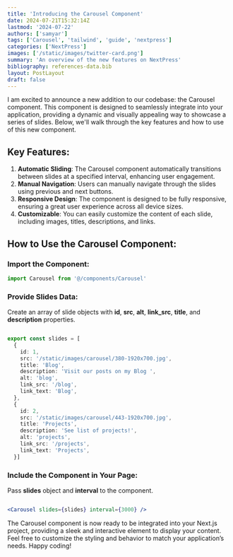 ```yaml
---
title: 'Introducing the Carousel Component'
date: 2024-07-21T15:32:14Z
lastmod: '2024-07-22'
authors: ['samyar']
tags: ['Carousel', 'tailwind', 'guide', 'nextpress']
categories: ['NextPress']
images: ['/static/images/twitter-card.png']
summary: 'An overview of the new features on NextPress'
bibliography: references-data.bib
layout: PostLayout
draft: false
---
```


I am excited to announce a new addition to our codebase: the Carousel component. This component is designed to seamlessly integrate into your application, providing a dynamic and visually appealing way to showcase a series of slides. Below, we'll walk through the key features and how to use of this new component.

## Key Features:

1. **Automatic Sliding**: The Carousel component automatically transitions between slides at a specified interval, enhancing user engagement.
2. **Manual Navigation**: Users can manually navigate through the slides using previous and next buttons.
3. **Responsive Design**: The component is designed to be fully responsive, ensuring a great user experience across all device sizes.
4. **Customizable**: You can easily customize the content of each slide, including images, titles, descriptions, and links.

## How to Use the Carousel Component:

### Import the Component:

```jsx:YourComponent.jsx
import Carousel from '@/components/Carousel'
```

### Provide Slides Data:

Create an array of slide objects with **id**, **src**, **alt**, **link_src**, **title**, and **description** properties.

```ts:data/carousel/demo.ts

export const slides = [
  {
    id: 1,
    src: '/static/images/carousel/380-1920x700.jpg',
    title: 'Blog',
    description: 'Visit our posts on my Blog ',
    alt: 'blog',
    link_src: '/blog',
    link_text: 'Blog',
  },
  {
    id: 2,
    src: '/static/images/carousel/443-1920x700.jpg',
    title: 'Projects',
    description: 'See list of projects!',
    alt: 'projects',
    link_src: '/projects',
    link_text: 'Projects',
  }]

```

### Include the Component in Your Page:

Pass **slides** object and **interval** to the component.

```jsx:YourComponent.jsx

<Carousel slides={slides} interval={3000} />

```

The Carousel component is now ready to be integrated into your Next.js project, providing a sleek and interactive element to display your content. Feel free to customize the styling and behavior to match your application’s needs. Happy coding!

